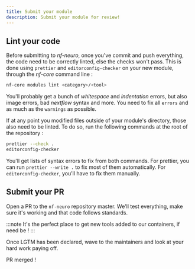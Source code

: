 ```yaml
---
title: Submit your module
description: Submit your module for review!
---
```


## Lint your code

Before submitting to _nf-neuro_, once you've commit and push everything, the code need to be correctly linted, else the checks won't pass. This is done using `prettier` and `editorconfig-checker` on your new module, through the _nf-core_ command line :

```bash
nf-core modules lint <category>/<tool>
```

You'll probably get a bunch of _whitespace_ and _indentation_ errors, but also image errors, bad _nextflow_ syntax and more. You need to fix all `errors` and as much as the `warnings` as possible.

If at any point you modified files outside of your module's directory, those also need to be linted. To do so, run the following commands at the root of the repository :

```bash
prettier --check .
editorconfig-checker
```

You'll get lists of syntax errors to fix from both commands. For prettier, you can run `prettier --write .` to fix most of them automatically. For `editorconfig-checker`, you'll have to fix them manually.

## Submit your PR

Open a PR to the `nf-neuro` repository master. We'll test everything, make sure it's
working and that code follows standards.

:::note
It's the perfect place to get new tools added to our containers, if need be !
:::

Once LGTM has been declared, wave to the maintainers and look at your hard work paying off.

PR merged !
